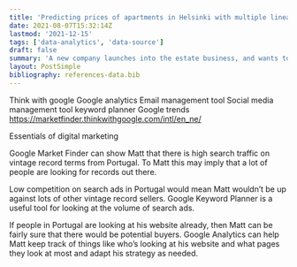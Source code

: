 ```yaml
---
title: 'Predicting prices of apartments in Helsinki with multiple linear regression'
date: 2021-08-07T15:32:14Z
lastmod: '2021-12-15'
tags: ['data-analytics', 'data-source']
draft: false
summary: 'A new company launches into the estate business, and wants to know the initiation price after which the negotations can begin. How is this done?'
layout: PostSimple
bibliography: references-data.bib
---
```

Think with google 
Google analytics 
Email management tool
Social media management tool
keyword planner
Google trends
https://marketfinder.thinkwithgoogle.com/intl/en_ne/

Essentials of digital marketing

Google Market Finder can show Matt that there is high search traffic on vintage record terms from Portugal. To Matt this may imply that a lot of people are looking for records out there.

Low competition on search ads in Portugal would mean Matt wouldn’t be up against lots of other vintage record sellers. Google Keyword Planner is a useful tool for looking at the volume of search ads.

If people in Portugal are looking at his website already, then Matt can be fairly sure that there would be potential buyers. Google Analytics can help Matt keep track of things like who’s looking at his website and what pages they look at most and adapt his strategy as needed.